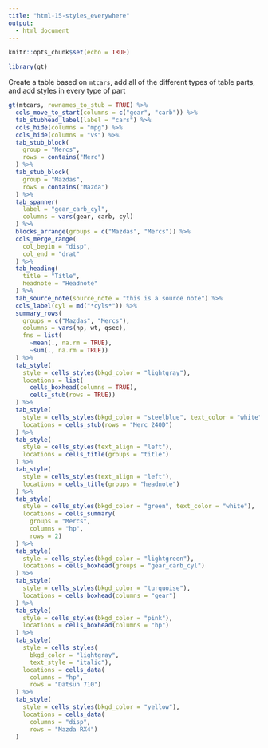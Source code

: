 ```yaml
---
title: "html-15-styles_everywhere"
output:
  - html_document
---
```


```r
knitr::opts_chunk$set(echo = TRUE)

library(gt)
```

Create a table based on `mtcars`, add all of the different types of table parts, and add styles in every type of part

```r
gt(mtcars, rownames_to_stub = TRUE) %>%
  cols_move_to_start(columns = c("gear", "carb")) %>%
  tab_stubhead_label(label = "cars") %>%
  cols_hide(columns = "mpg") %>%
  cols_hide(columns = "vs") %>%
  tab_stub_block(
    group = "Mercs",
    rows = contains("Merc")
  ) %>%
  tab_stub_block(
    group = "Mazdas",
    rows = contains("Mazda")
  ) %>%
  tab_spanner(
    label = "gear_carb_cyl",
    columns = vars(gear, carb, cyl)
  ) %>%
  blocks_arrange(groups = c("Mazdas", "Mercs")) %>%
  cols_merge_range(
    col_begin = "disp",
    col_end = "drat"
  ) %>%
  tab_heading(
    title = "Title",
    headnote = "Headnote"
  ) %>%
  tab_source_note(source_note = "this is a source note") %>%
  cols_label(cyl = md("*cyls*")) %>%
  summary_rows(
    groups = c("Mazdas", "Mercs"),
    columns = vars(hp, wt, qsec),
    fns = list(
      ~mean(., na.rm = TRUE),
      ~sum(., na.rm = TRUE))
  ) %>%
  tab_style(
    style = cells_styles(bkgd_color = "lightgray"),
    locations = list(
      cells_boxhead(columns = TRUE),
      cells_stub(rows = TRUE))
  ) %>%
  tab_style(
    style = cells_styles(bkgd_color = "steelblue", text_color = "white"),
    locations = cells_stub(rows = "Merc 240D")
  ) %>%
  tab_style(
    style = cells_styles(text_align = "left"),
    locations = cells_title(groups = "title")
  ) %>%
  tab_style(
    style = cells_styles(text_align = "left"),
    locations = cells_title(groups = "headnote")
  ) %>%
  tab_style(
    style = cells_styles(bkgd_color = "green", text_color = "white"),
    locations = cells_summary(
      groups = "Mercs",
      columns = "hp",
      rows = 2)
  ) %>%
  tab_style(
    style = cells_styles(bkgd_color = "lightgreen"),
    locations = cells_boxhead(groups = "gear_carb_cyl")
  ) %>%
  tab_style(
    style = cells_styles(bkgd_color = "turquoise"),
    locations = cells_boxhead(columns = "gear")
  ) %>%
  tab_style(
    style = cells_styles(bkgd_color = "pink"),
    locations = cells_boxhead(columns = "hp")
  ) %>%
  tab_style(
    style = cells_styles(
      bkgd_color = "lightgray",
      text_style = "italic"),
    locations = cells_data(
      columns = "hp",
      rows = "Datsun 710")
  ) %>%
  tab_style(
    style = cells_styles(bkgd_color = "yellow"),
    locations = cells_data(
      columns = "disp",
      rows = "Mazda RX4")
  )
```
